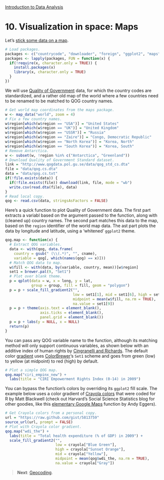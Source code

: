 <style>@import url(style.css);</style>
[Introduction to Data Analysis](index.html "Course index")

# 10. Visualization in space: Maps

Let's [stick some data on a map][ds-map].

[ds-map]: http://is-r.tumblr.com/post/35200999886/make-your-own-electoral-map

```r
# Load packages.
packages <- c("countrycode", "downloader", "foreign", "ggplot2", "maps", "RColorBrewer")
packages <- lapply(packages, FUN = function(x) {
  if(!require(x, character.only = TRUE)) {
    install.packages(x)
    library(x, character.only = TRUE)
  }
})
```

We will use [Quality of Government][qog] data, for which the country codes are standardized, and a rather old map of the world where a few countries need to be renamed to be matched to QOG country names. 

[qog]: http://www.qog.pol.gu.se/

```r
# Get world map coordinates from the maps package.
w <- map_data("world", zoom = 4)
# Fix a few country names.
w$region[which(w$region == "USA")] = "United States"
w$region[which(w$region == "UK")] = "United Kingdom"
w$region[which(w$region == "USSR")] = "Russia"
w$region[which(w$region == "Zaire")] = "Congo, Democratic Republic"
w$region[which(w$region == "North Korea")] = "Korea, North"
w$region[which(w$region == "South Korea")] = "Korea, South"
# Remove Antarctica.
w <- subset(w, !region %in% c("Antarctica", "Greenland"))
# Download Quality of Government Standard dataset.
link = "http://www.qogdata.pol.gu.se/data/qog_std_cs.dta"
file = "data/qog.cs.dta"
data = "data/qog.cs.txt"
if(!file.exists(data)) {
  if(!file.exists(file)) download(link, file, mode = "wb")
  write.csv(read.dta(file), data)
}
# Read local copy.
qog <- read.csv(data, stringsAsFactors = FALSE)
```

Here's a quick function to plot Quality of Government data. The first part extracts a variabl based on the argument passed to the function, along with (cleaned up) country names. The second part matches this data to the map, based on the `region` identifier of the world map data. The ast part plots the data by longitude and latitude, using a 'whitened' `ggplot2` theme.

```r
qog.map <- function(x) {
  # Extract QOG variables.
  data <- with(qog, data.frame(
    country = gsub(" (\\(.*)", "", cname),
    variable = qog[, which(names(qog) == x)]))
  # Match QOG data to map.
  w$fill <- with(data, by(variable, country, mean))[w$region]
  set1 = brewer.pal(9, "Set1")
  # Plot over blank theme.
  p = qplot(data = w, x = long, y = lat,
            group = group, fill = fill, geom = "polygon")
  p = p + scale_fill_gradient2("",
                               low = set1[1], mid = set1[6], high = set1[3], 
                               midpoint = mean(w$fill, na.rm = TRUE),
                               na.value = set1[9])
  p = p + theme(axis.text = element_blank(),
                axis.ticks = element_blank(),
                panel.grid = element_blank())
  p = p + labs(y = NULL, x = NULL)
  return(p)  
}
```

You can pass any QOG variable name to the function, although its matching method will only support continuous variables, as shown below with an additive index of human rights by [Cingranelli and Richards][ciri]. The default color [gradient][ggplot2-gradient] uses [ColorBrewer][cb]'s `Set1` scheme and goes from green (low) to yellow (at midpoint) to red (high) by default.

[ciri]: http://www.humanrightsdata.org/
[cb]: http://colorbrewer2.org/

```r
# Plot a simple QOG map.
qog.map("ciri_empinx_new") + 
  labs(title = "CIRI Empowerment Rights Index (0-14) in 2009")
```

You can bypass the function's colors by overriding its `ggplot2` fill scale. The example below uses a color gradient of [Crayola colors][sss-crayola] that were coded for R by Matt Blackwell (check out Harvard's Social Science Statistics blog for other goodies, like this [elementary Google Maps][sss-googlemap] function by Andy Eggers).

[ggplot2-gradient]: http://docs.ggplot2.org/current/scale_gradient.html
[sss-crayola]: http://blogs.iq.harvard.edu/sss/archives/2011/02/crayola_colors.shtml
[sss-googlemap]: http://blogs.iq.harvard.edu/sss/archives/2008/04/google_charts_f_1.shtml

```r
# Get Crayola colors from a personal copy.
url = "https://raw.github.com/gist/5813759"
source_url(url, prompt = FALSE)
# Plot with Crayola color gradient.
qog.map("wdi_the") + 
  labs(title = "Total health expenditure (% of GDP) in 2009") +
  scale_fill_gradient2("", 
                       low = crayola["Blue Green"], 
                       high = crayola["Sunset Orange"], 
                       mid = crayola["Yellow"], 
                       midpoint = mean(qog$wdi_the, na.rm = TRUE), 
                       na.value = crayola["Gray"])
```

> __Next__: [Geocoding](101_geocoding.html).
